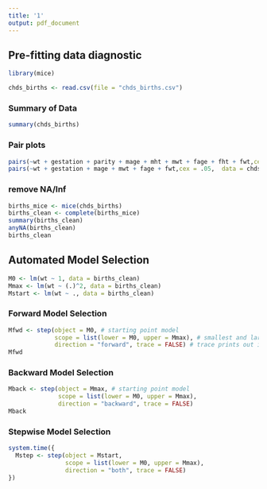 ```yaml
---
title: '1'
output: pdf_document
---
```


## Pre-fitting data diagnostic
```r
library(mice)
```

```r
chds_births <- read.csv(file = "chds_births.csv")
```

### Summary of Data
```r
summary(chds_births)
```

### Pair plots
```r
pairs(~wt + gestation + parity + mage + mht + mwt + fage + fht + fwt,cex = .05,  data = chds_births)
pairs(~wt + gestation + mage + mwt + fage + fwt,cex = .05,  data = chds_births)
```

### remove NA/Inf
```r
births_mice <- mice(chds_births)
births_clean <- complete(births_mice)
summary(births_clean)
anyNA(births_clean)
births_clean
```

## Automated Model Selection

```r
M0 <- lm(wt ~ 1, data = births_clean)
Mmax <- lm(wt ~ (.)^2, data = births_clean)
Mstart <- lm(wt ~ ., data = births_clean)
```

### Forward Model Selection
```r
Mfwd <- step(object = M0, # starting point model
             scope = list(lower = M0, upper = Mmax), # smallest and largest model
             direction = "forward", trace = FALSE) # trace prints out information
Mfwd
```


### Backward Model Selection
```r
Mback <- step(object = Mmax, # starting point model
              scope = list(lower = M0, upper = Mmax),
              direction = "backward", trace = FALSE)
Mback
```


### Stepwise Model Selection
```r
system.time({
  Mstep <- step(object = Mstart,
                scope = list(lower = M0, upper = Mmax),
                direction = "both", trace = FALSE)
})
```